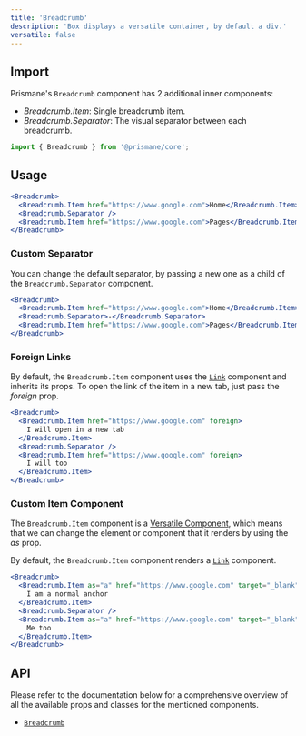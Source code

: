 ---
title: 'Breadcrumb'
description: 'Box displays a versatile container, by default a div.'
versatile: false
---

## Import

Prismane's `Breadcrumb` component has 2 additional inner components:

- _Breadcrumb.Item_: Single breadcrumb item.
- _Breadcrumb.Separator_: The visual separator between each breadcrumb.

```js
import { Breadcrumb } from '@prismane/core';
```

## Usage

```jsx preview
<Breadcrumb>
  <Breadcrumb.Item href="https://www.google.com">Home</Breadcrumb.Item>
  <Breadcrumb.Separator />
  <Breadcrumb.Item href="https://www.google.com">Pages</Breadcrumb.Item>
</Breadcrumb>
```

### Custom Separator

You can change the default separator, by passing a new one as a child of the `Breadcrumb.Separator` component.

```jsx preview
<Breadcrumb>
  <Breadcrumb.Item href="https://www.google.com">Home</Breadcrumb.Item>
  <Breadcrumb.Separator>-</Breadcrumb.Separator>
  <Breadcrumb.Item href="https://www.google.com">Pages</Breadcrumb.Item>
</Breadcrumb>
```

### Foreign Links

By default, the `Breadcrumb.Item` component uses the [`Link`](/docs/components/link) component and inherits its props. To open the link of the item in a new tab, just pass the _foreign_ prop.

```jsx preview
<Breadcrumb>
  <Breadcrumb.Item href="https://www.google.com" foreign>
    I will open in a new tab
  </Breadcrumb.Item>
  <Breadcrumb.Separator />
  <Breadcrumb.Item href="https://www.google.com" foreign>
    I will too
  </Breadcrumb.Item>
</Breadcrumb>
```

### Custom Item Component

The `Breadcrumb.Item` component is a [Versatile Component](/docs/getting-started/versatile-components), which means that we can change the element or component that it renders by using the _as_ prop.

By default, the `Breadcrumb.Item` component renders a [`Link`](/docs/components/link) component.

```jsx preview
<Breadcrumb>
  <Breadcrumb.Item as="a" href="https://www.google.com" target="_blank">
    I am a normal anchor
  </Breadcrumb.Item>
  <Breadcrumb.Separator />
  <Breadcrumb.Item as="a" href="https://www.google.com" target="_blank">
    Me too
  </Breadcrumb.Item>
</Breadcrumb>
```

## API

Please refer to the documentation below for a comprehensive overview of all the available props and classes for the mentioned components.

- [`Breadcrumb`](/docs/components-api/breadcrumb-api)
